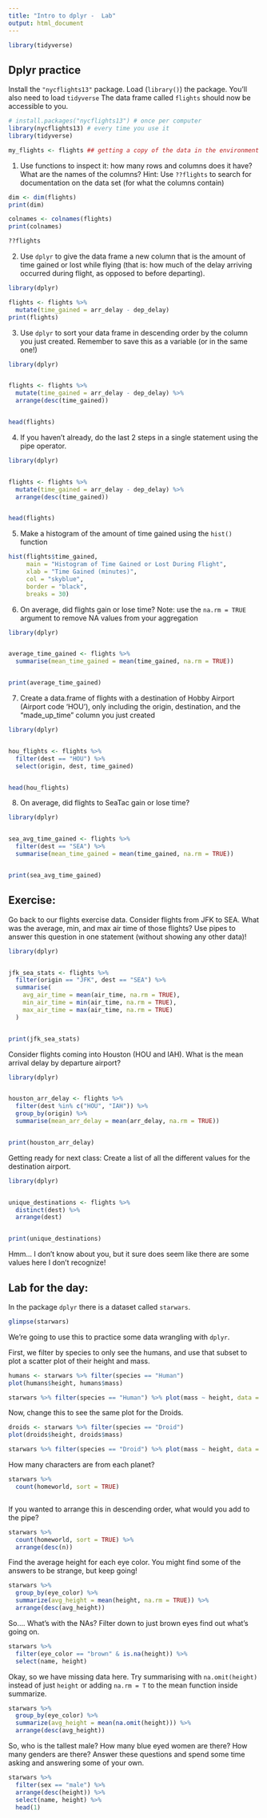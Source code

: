 ```yaml
---
title: "Intro to dplyr -  Lab"
output: html_document
---
```

```r
library(tidyverse)
```




## Dplyr practice

Install the `"nycflights13"` package. Load (`library()`) the package.
You'll also need to load `tidyverse` The data frame called `flights` should now be accessible to you.

```r
# install.packages("nycflights13") # once per computer 
library(nycflights13) # every time you use it
library(tidyverse)

my_flights <- flights ## getting a copy of the data in the environment
```


1. Use functions to inspect it: how many rows and columns does it have? What are the names of the columns? Hint: Use `??flights` to search for documentation on the data set (for what the columns contain)

```r
dim <- dim(flights)
print(dim)

colnames <- colnames(flights)
print(colnames)

??flights
```


2. Use `dplyr` to give the data frame a new column that is the amount of time gained or lost while flying (that is: how much of the delay arriving occurred during flight, as opposed to before departing).

```r
library(dplyr)

flights <- flights %>%
  mutate(time_gained = arr_delay - dep_delay)
print(flights)


```



3. Use `dplyr` to sort your data frame in descending order by the column you just created. Remember to save this as a variable (or in the same one!)

```r
library(dplyr)


flights <- flights %>%
  mutate(time_gained = arr_delay - dep_delay) %>%
  arrange(desc(time_gained))


head(flights)

```

4. If you haven't already, do the last 2 steps in a single statement using the pipe operator. 

```r

library(dplyr)


flights <- flights %>%
  mutate(time_gained = arr_delay - dep_delay) %>%
  arrange(desc(time_gained))


head(flights)


```

5. Make a histogram of the amount of time gained using the `hist()` function

```r


hist(flights$time_gained, 
     main = "Histogram of Time Gained or Lost During Flight", 
     xlab = "Time Gained (minutes)", 
     col = "skyblue", 
     border = "black", 
     breaks = 30) 


```


6. On average, did flights gain or lose time? Note: use the `na.rm = TRUE` argument to remove NA values from your aggregation

```r
library(dplyr)


average_time_gained <- flights %>%
  summarise(mean_time_gained = mean(time_gained, na.rm = TRUE))


print(average_time_gained)


```


7. Create a data.frame of flights with a destination of Hobby Airport (Airport code 'HOU'), only including the origin, destination, and the "made_up_time" column you just created

```r
library(dplyr)


hou_flights <- flights %>%
  filter(dest == "HOU") %>%
  select(origin, dest, time_gained)


head(hou_flights)


```


8. On average, did flights to SeaTac gain or lose time?


```r
library(dplyr)


sea_avg_time_gained <- flights %>%
  filter(dest == "SEA") %>%
  summarise(mean_time_gained = mean(time_gained, na.rm = TRUE))


print(sea_avg_time_gained)


```

  
## Exercise: 


Go back to our flights exercise data. Consider flights from JFK to SEA. What was the average, min, and max air time of those flights? Use pipes to answer this question in one statement (without showing any other data)!

```r
library(dplyr)


jfk_sea_stats <- flights %>%
  filter(origin == "JFK", dest == "SEA") %>%
  summarise(
    avg_air_time = mean(air_time, na.rm = TRUE),
    min_air_time = min(air_time, na.rm = TRUE),
    max_air_time = max(air_time, na.rm = TRUE)
  )


print(jfk_sea_stats)


```

Consider flights coming into Houston (HOU and IAH). What is the mean arrival delay by departure airport? 

```r
library(dplyr)


houston_arr_delay <- flights %>%
  filter(dest %in% c("HOU", "IAH")) %>%
  group_by(origin) %>%
  summarise(mean_arr_delay = mean(arr_delay, na.rm = TRUE))


print(houston_arr_delay)


```

Getting ready for next class: Create a list of all the different values for the destination airport.

```r
library(dplyr)


unique_destinations <- flights %>%
  distinct(dest) %>%
  arrange(dest)


print(unique_destinations)


```

Hmm... I don't know about you, but it sure does seem like there are some values here I don't recognize! 


## Lab for the day:


In the package `dplyr` there is a dataset called `starwars`. 

```r
glimpse(starwars)
```


We're going to use this to practice some data wrangling with `dplyr`. 

First, we filter by species to only see the humans, and use that subset to plot a scatter plot of their height and mass.  

```r
humans <- starwars %>% filter(species == "Human")
plot(humans$height, humans$mass)

starwars %>% filter(species == "Human") %>% plot(mass ~ height, data = .)

```

Now, change this to see the same plot for the Droids. 

```r

droids <- starwars %>% filter(species == "Droid")
plot(droids$height, droids$mass)

starwars %>% filter(species == "Droid") %>% plot(mass ~ height, data = .)

```


How many characters are from each planet?

```r
starwars %>%
  count(homeworld, sort = TRUE)



```

If you wanted to arrange this in descending order, what would you add to the pipe? 

```r
starwars %>%
  count(homeworld, sort = TRUE) %>%
  arrange(desc(n))


```

Find the average height for each eye color. You might find some of the answers to be strange, but keep going! 

```r
starwars %>%
  group_by(eye_color) %>%
  summarize(avg_height = mean(height, na.rm = TRUE)) %>%
  arrange(desc(avg_height))


```

So.... What's with the NAs? Filter down to just brown eyes find out what's going on. 


```r
starwars %>%
  filter(eye_color == "brown" & is.na(height)) %>%
  select(name, height)


```

Okay, so we have missing data here. Try summarising with `na.omit(height)` instead of just `height` or adding `na.rm = T` to the mean function inside summarize. 


```r
starwars %>%
  group_by(eye_color) %>%
  summarize(avg_height = mean(na.omit(height))) %>%
  arrange(desc(avg_height))


```

So, who is the tallest male? How many blue eyed women are there? How many genders are there? Answer these questions and spend some time asking and answering some of your own. 


```r
starwars %>%
  filter(sex == "male") %>%
  arrange(desc(height)) %>%
  select(name, height) %>%
  head(1)


```


